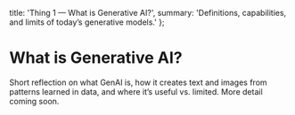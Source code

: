   title: 'Thing 1 — What is Generative AI?',
  summary: 'Definitions, capabilities, and limits of today’s generative models.'
};

# What is Generative AI?

Short reflection on what GenAI is, how it creates text and images from patterns learned in data, and where it’s useful vs. limited. More detail coming soon.

